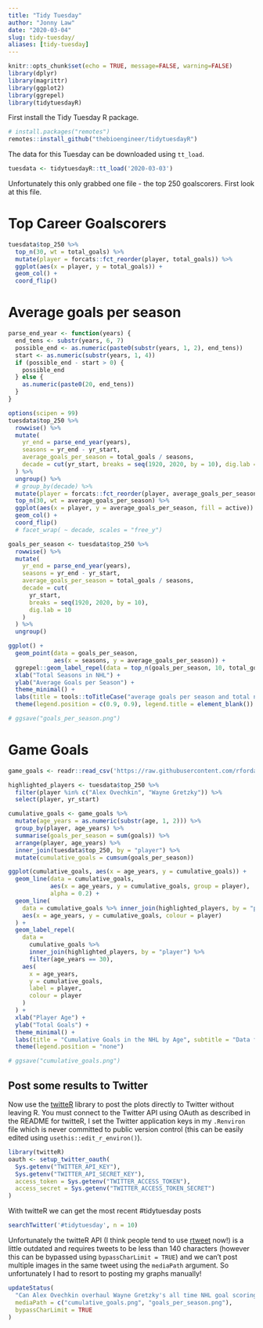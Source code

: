 ```yaml
---
title: "Tidy Tuesday"
author: "Jonny Law"
date: "2020-03-04"
slug: tidy-tuesday/
aliases: [tidy-tuesday]
---
```


```r
knitr::opts_chunk$set(echo = TRUE, message=FALSE, warning=FALSE)
library(dplyr)
library(magrittr)
library(ggplot2)
library(ggrepel)
library(tidytuesdayR)
```

First install the Tidy Tuesday R package.

```r
# install.packages("remotes")
remotes::install_github("thebioengineer/tidytuesdayR")
```

The data for this Tuesday can be downloaded using `tt_load`.

```r
tuesdata <- tidytuesdayR::tt_load('2020-03-03')
```

Unfortunately this only grabbed one file - the top 250 goalscorers. First look at this file.

# Top Career Goalscorers

```r
tuesdata$top_250 %>% 
  top_n(30, wt = total_goals) %>% 
  mutate(player = forcats::fct_reorder(player, total_goals)) %>% 
  ggplot(aes(x = player, y = total_goals)) +
  geom_col() +
  coord_flip() 
```

# Average goals per season

```r
parse_end_year <- function(years) {
  end_tens <- substr(years, 6, 7)
  possible_end <- as.numeric(paste0(substr(years, 1, 2), end_tens))
  start <- as.numeric(substr(years, 1, 4))
  if (possible_end - start > 0) {
    possible_end
  } else {
    as.numeric(paste0(20, end_tens))
  }
}

options(scipen = 99)
tuesdata$top_250 %>%
  rowwise() %>% 
  mutate(
    yr_end = parse_end_year(years),
    seasons = yr_end - yr_start,
    average_goals_per_season = total_goals / seasons,
    decade = cut(yr_start, breaks = seq(1920, 2020, by = 10), dig.lab = 10)
  ) %>% 
  ungroup() %>% 
  # group_by(decade) %>% 
  mutate(player = forcats::fct_reorder(player, average_goals_per_season)) %>% 
  top_n(30, wt = average_goals_per_season) %>%
  ggplot(aes(x = player, y = average_goals_per_season, fill = active)) +
  geom_col() +
  coord_flip()
  # facet_wrap( ~ decade, scales = "free_y")
```

```r
goals_per_season <- tuesdata$top_250 %>%
  rowwise() %>%
  mutate(
    yr_end = parse_end_year(years),
    seasons = yr_end - yr_start,
    average_goals_per_season = total_goals / seasons,
    decade = cut(
      yr_start,
      breaks = seq(1920, 2020, by = 10),
      dig.lab = 10
    )
  ) %>%
  ungroup()

ggplot() +
  geom_point(data = goals_per_season,
             aes(x = seasons, y = average_goals_per_season)) +
  ggrepel::geom_label_repel(data = top_n(goals_per_season, 10, total_goals), aes(x = seasons, y = average_goals_per_season, label = paste(player, total_goals), fill = active)) +
  xlab("Total Seasons in NHL") +
  ylab("Average Goals per Season") +
  theme_minimal() +
  labs(title = tools::toTitleCase("average goals per season and total number of seasons \nfor the top 250 NHL Goal Scorers"), subtitle = "Top 10 all-time goal scorers are labelled") +
  theme(legend.position = c(0.9, 0.9), legend.title = element_blank())

# ggsave("goals_per_season.png")
```

# Game Goals

```r
game_goals <- readr::read_csv('https://raw.githubusercontent.com/rfordatascience/tidytuesday/master/data/2020/2020-03-03/game_goals.csv')
```

```r
highlighted_players <- tuesdata$top_250 %>% 
  filter(player %in% c("Alex Ovechkin", "Wayne Gretzky")) %>% 
  select(player, yr_start)

cumulative_goals <- game_goals %>% 
  mutate(age_years = as.numeric(substr(age, 1, 2))) %>% 
  group_by(player, age_years) %>% 
  summarise(goals_per_season = sum(goals)) %>% 
  arrange(player, age_years) %>% 
  inner_join(tuesdata$top_250, by = "player") %>% 
  mutate(cumulative_goals = cumsum(goals_per_season))

ggplot(cumulative_goals, aes(x = age_years, y = cumulative_goals)) +
  geom_line(data = cumulative_goals,
            aes(x = age_years, y = cumulative_goals, group = player),
            alpha = 0.2) +
  geom_line(
    data = cumulative_goals %>% inner_join(highlighted_players, by = "player"),
    aes(x = age_years, y = cumulative_goals, colour = player)
  ) +
  geom_label_repel(
    data =
      cumulative_goals %>%
      inner_join(highlighted_players, by = "player") %>% 
      filter(age_years == 30),
    aes(
      x = age_years,
      y = cumulative_goals,
      label = player,
      colour = player
    )
  ) +
  xlab("Player Age") +
  ylab("Total Goals") +
  theme_minimal() +
  labs(title = "Cumulative Goals in the NHL by Age", subtitle = "Data from 42 of the all time 250 NHL scorers who started their career since game-level \ndata became available in 1979/80 season.") +
  theme(legend.position = "none")

# ggsave("cumulative_goals.png")
```

## Post some results to Twitter

Now use the [twitteR](https://cran.r-project.org/web/packages/twitteR/README.html) library to post the plots directly to Twitter without leaving R. You must connect to the Twitter API using OAuth as described in the README for twitteR, I set the Twitter application keys in my `.Renviron` file which is never committed to public version control (this can be easily edited using `usethis::edit_r_environ()`).

```r
library(twitteR)
oauth <- setup_twitter_oauth(
  Sys.getenv("TWITTER_API_KEY"),
  Sys.getenv("TWITTER_API_SECRET_KEY"),
  access_token = Sys.getenv("TWITTER_ACCESS_TOKEN"),
  access_secret = Sys.getenv("TWITTER_ACCESS_TOKEN_SECRET")
)
```

With twitteR we can get the most recent #tidytuesday posts

```r
searchTwitter('#tidytuesday', n = 10)
```

Unfortunately the twitteR API (I think people tend to use [rtweet](https://rtweet.info) now!) is a little outdated and requires tweets to be less than 140 characters (however this can be bypassed using `bypassCharLimit = TRUE`) and we can't post multiple images in the same tweet using the `mediaPath` argument. So unfortunately I had to resort to posting my graphs manually!

```r
updateStatus(
  "Can Alex Ovechkin overhaul Wayne Gretzky's all time NHL goal scoring record. It appears as if Wayne slowed down in the latter years of his career. #rstats #TidyTuesday",
  mediaPath = c("cumulative_goals.png", "goals_per_season.png"),
  bypassCharLimit = TRUE
)
```

